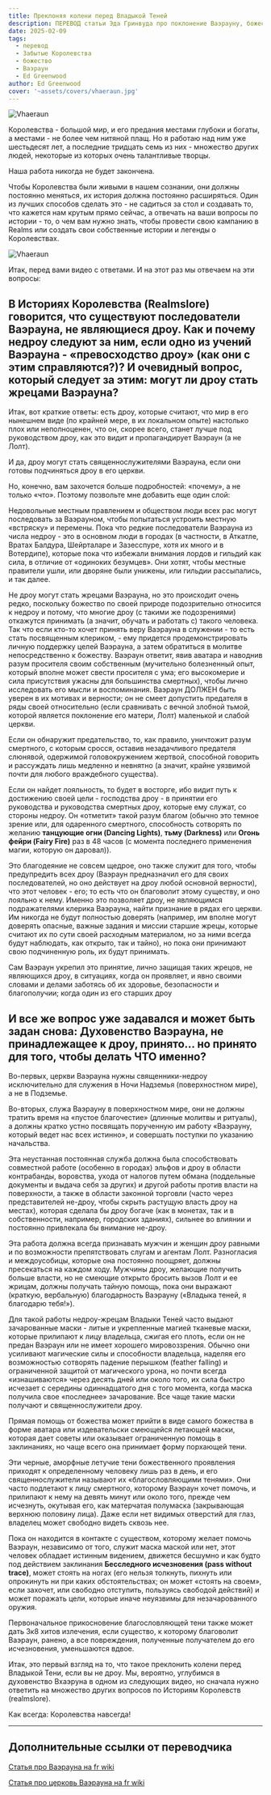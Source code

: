 ```yaml
---
title: Преклоняя колени перед Владыкой Теней
description: ПЕРЕВОД статьи Эда Гринвуда про поклонение Ваэрауну, божеству из Темного Селдарина, пантеона дроу, сыну Лолт и брату Эйлистри  и как ему поклоняются не-дроу
date: 2025-02-09
tags:
  - перевод
  - Забытые Королевства
  - божество
  - Ваэраун
  - Ed Greenwood
author: Ed Greenwood
cover: '~assets/covers/vhaeraun.jpg'
---
```


![Vhaeraun](/images/vhaeraun.webp)

Королевства - большой мир, и его предания местами глубоки и богаты, а местами - не более чем нитяной плащ. Но я работаю над ним уже шестьдесят лет, а последние тридцать семь из них - множество других людей, некоторые из которых очень талантливые творцы.

Наша работа никогда не будет закончена.

Чтобы Королевства были живыми в нашем сознании, они должны постоянно меняться, их история должна постоянно расширяться. Один из лучших способов сделать это - не садиться за стол и создавать то, что кажется нам крутым прямо сейчас, а отвечать на ваши вопросы по истории - то, о чем вам нужно знать, чтобы провести свою кампанию в Realms или создать свои собственные истории и легенды о Королевствах.

![Vhaeraun](/images/vhaeraunsymbol.jpg)

Итак, перед вами видео с ответами. И на этот раз мы отвечаем на эти вопросы:

##  В Историях Королевства (Realmslore) говорится, что существуют последователи Ваэрауна, не являющиеся дроу. Как и почему недроу следуют за ним, если одно из учений Ваэрауна - «превосходство дроу» (как они с этим справляются?)?  И очевидный вопрос, который следует за этим: могут ли дроу стать жрецами Ваэрауна?

Итак, вот краткие ответы: есть дроу, которые считают, что мир в его нынешнем виде (по крайней мере, в их локальном опыте) настолько плох или неполноценен, что он, скорее всего, станет лучше под руководством дроу, как это видит и пропагандирует Ваэраун (а не Лолт).

И да, дроу могут стать священнослужителями Ваэрауна, если они готовы подчиняться дроу в его церкви.

Но, конечно, вам захочется больше подробностей: «почему», а не только «что». Поэтому позвольте мне добавить еще один слой:

Недовольные местным правлением и обществом люди всех рас могут последовать за Ваэрауном, чтобы попытаться устроить местную «встряску» и перемены. Пока что редкие последователи Ваэрауна из числа недроу - это в основном люди в городах (в частности, в Аткатле, Вратах Балдура, Шейрталаре и Зазесспуре, хотя их много и в Вотердипе), которые пока что избежали внимания лордов и гильдий как сила, в отличие от «одиноких безумцев». Они хотят, чтобы местные правители ушли, или дворяне были унижены, или гильдии рассыпались, и так далее.

Не дроу могут стать жрецами Ваэрауна, но это происходит очень редко, поскольку божество по своей природе подозрительно относится к недроу и потому, что многие дроу (с такими же подозрениями) откажутся принимать (а значит, обучать и работать с) такого человека. Так что если кто-то хочет принять веру Ваэрауна в служении - то есть стать посвященным клериком, - ему придется продемонстрировать личную поддержку целей Ваэрауна, а затем обратиться в молитве непосредственно к божеству. Ваэраун ответит, явив аватара и наводнив разум просителя своим собственным (мучительно болезненный опыт, который вполне может свести просителя с ума; его высокомерие и сила присутствия ужасны для большинства смертных), чтобы лично исследовать его мысли и воспоминания. Ваэраун ДОЛЖЕН быть уверен в их мотивах и верности; он не смеет допустить предателя в ряды своей относительно (если сравнивать с вечной злобной тьмой, которой является поклонение его матери, Лолт) маленькой и слабой церкви.

Если он обнаружит предательство, то, как правило, уничтожит разум смертного, с которым сросся, оставив незадачливого предателя слюнявой, одержимой головокружением жертвой, способной говорить и рассуждать лишь медленно и невнятно (а значит, крайне уязвимой почти для любого враждебного существа).

Если он найдет лояльность, то будет в восторге, ибо видит путь к достижению своей цели - господства дроу - в принятии его руководства и руководства смертных дроу, которые ему служат, со стороны недроу. Он «отметит» такой разум благом (обычно это темное зрение или, для одаренного смертного, способность сотворять по желанию **танцующие огни (Dancing Lights)**, **тьму (Darkness)** или **Огонь фейри (Fairy Fire)** раз в 48 часов (с момента последнего применения магии, которую он даровал)).

Это благодеяние не совсем щедрое, оно также служит для того, чтобы предупредить всех дроу (Ваэраун предназначил его для своих последователей, но оно действует на дроу любой основной верности), что этот человек - его; то есть что он благоволит этому существу, и оно лояльно к нему. Именно это позволяет дроу, не являющимся подражателями клерика Ваэрауна, найти признание в рядах его церкви. Им никогда не будут полностью доверять (например, им вполне могут доверять опасные, важные задания и миссии старшие жрецы, которые считают их по сути своей расходным материалом, но за ними всегда будут наблюдать, как открыто, так и тайно), но пока они принимают свою подчиненную роль, их будут принимать.

Сам Ваэраун укрепил это принятие, лично защищая таких жрецов, не являющихся дроу, в ситуациях, когда он проявляет, и явно своими словами и делами заботясь об их здоровье, безопасности и благополучии; когда один из его старших дроу

## И все же вопрос уже задавался и может быть задан снова: Духовенство Ваэрауна, не принадлежащее к дроу, принято... но принято для того, чтобы делать ЧТО именно?

Во-первых, церкви Ваэрауна нужны священники-недроу исключительно для служения в Ночи Надземья (поверхностном мире), а не в Подземье.

Во-вторых, служа Ваэрауну в поверхностном мире, они не должны тратить время на «пустое благочестие» (длинные молитвы и ритуалы), а должны кратко устно посвящать порученную им работу «Ваэрауну, который ведет нас всех истинно», и совершать поступки по указанию начальства.

Эта неустанная постоянная служба должна была способствовать совместной работе (особенно в городах) эльфов и дроу в области контрабанды, воровства, ухода от налогов путем обмана (поддельные документы и выдача себя за других) и другой работы против власти на поверхности, а также в области законной торговли (часто через представителей не-дроу, чтобы скрыть растущую власть дроу на местах), которая сделала бы дроу богаче (как в монетах, так и в собственности, например, городских зданиях), сильнее во влиянии и постоянно привлекала бы внимание не-дроу.

Эта работа должна всегда признавать мужчин и женщин дроу равными и по возможности препятствовать слугам и агентам Лолт. Разногласия и междоусобицы, которые она постоянно поощряет, должны пресекаться на каждом ходу. Мужчины дроу, желающие получить больше власти, но не смеющие открыто бросить вызов Лолт и ее жрицам, должны получать тайную помощь, пока они выражают (краткую, вербальную) благодарность Ваэрауну («Владыка теней, я благодарю тебя!»).

Для такой работы недроу-жрецам Владыки Теней часто выдают зачарованные маски - литые и укрепленные магией тканевые маски, которые прилипают к лицу владельца, сжигая его плоть, если он не предан Ваэраун или не имеет хорошего мировоззрения. Обычно они усиливают магические силы и способности владельца, наделяя его возможностью сотворять падение перышком (feather falling) и ограниченной защитой от магического урона, но почти всегда «изнашиваются» через десять дней или около того, их сила быстро исчезает с середины одиннадцатого дня с того момента, когда маска получила свое «последнее» зачарование. Все чаще такие маски получают и священнослужители дроу.

Прямая помощь от божества может прийти в виде самого божества в форме аватара или издевательски смеющейся летающей маски, которая дает советы или оказывает ограниченную помощь в заклинаниях, но чаще всего она принимает форму порхающей тени.

Эти черные, аморфные летучие тени божественного проявления приходят к определенному человеку лишь раз в день, и его священнослужители называют их «благословляющими тенями». Они часто подлетают к лицу смертного, которому Ваэраун хочет помочь, и прилипают к нему на девять минут или около того, прежде чем исчезнуть, окутывая его, как матерчатая полумаска (закрывающая верхнюю половину лица). Даже если нет видимых отверстий для глаз, владелец может свободно видеть сквозь нее.

Пока он находится в контакте с существом, которому желает помочь Ваэраун, независимо от того, служит маска маской или нет, этот человек обладает истинным видением, движется бесшумно и как будто под действием заклинания **Бесследного исчезновения (pass without trace)**, может стоять на ногах (его нельзя толкнуть, пихнуть или опрокинуть ни при каких обстоятельствах; он может «стоять на своем», если захочет, или свободно отступить, пользуясь свободой действий) и может поражать цели, которые иначе неуязвимы для незачарованного оружия.

Первоначальное прикосновение благословляющей тени также может дать 3к8 хитов излечения, если существо, к которому благоволит Ваэраун, ранено, а все повреждения, полученные получателем до его исчезновения, уменьшаются вдвое.

Итак, это первый взгляд на то, что такое преклонить колени перед Владыкой Тени, если вы не дроу. Мы, вероятно, углубимся в духовенство Вхаэруна в одном из следующих видео, но сначала нужно ответить на множество других вопросов по Историям Королевств (realmslore).

Как всегда: Королевства навсегда!

---

## Дополнительные ссылки от переводчика

[Статья про Ваэрауна на fr wiki](https://forgottenrealms.fandom.com/wiki/Vhaeraun)

[Статья про церковь Ваэрауна на fr wiki](https://forgottenrealms.fandom.com/wiki/Church_of_Vhaeraun)



